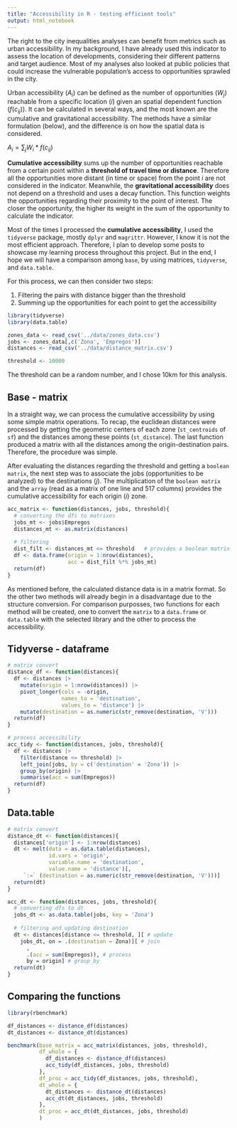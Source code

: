 ```yaml
---
title: "Accessibility in R - testing efficient tools"
output: html_notebook
---
```


The right to the city inequalities analyses can benefit from metrics such as urban accessibility. In my background, I have already used this indicator to assess the location of developments, considering their different patterns and target audience. Most of my analyses also looked at public policies that could increase the vulnerable population's access to opportunities sprawled in the city.

Urban accessibility ($A_i$) can be defined as the number of opportunities ($W_j$) reachable from a specific location ($i$) given an spatial dependent function ($f(c_{ij})$). It can be calculated in several ways, and the most known are the cumulative and gravitational accessibility. The methods have a similar formulation (below), and the difference is on how the spatial data is considered.

$A_i = \sum_j{W_i*f(c_{ij})}$

**Cumulative accessibility** sums up the number of opportunities reachable from a certain point within a **threshold of travel time or distance**. Therefore all the opportunities more distant (in time or space) from the point $i$ are not considered in the indicator. 
Meanwhile, the **gravitational accessibility** does not depend on a threshold and uses a decay function. This function weights the opportunities regarding their proximity to the point of interest. The closer the opportunity, the higher its weight in the sum of the opportunity to calculate the indicator.

Most of the times I processed the **cumulative accessibility**, I used the `tidyverse` package, mostly `dplyr` and `magrittr`. However, I know it is not the most efficient approach. Therefore, I plan to develop some posts to showcase my learning process throughout this project. But in the end, I hope we will have a comparison among `base`, by using matrices, `tidyverse`, and `data.table`.

For this process, we can then consider two steps: 

1. Filtering the pairs with distance bigger than the threshold
2. Summing up the opportunities for each point to get the accessibility

```r
library(tidyverse)
library(data.table)

zones_data <- read_csv('../data/zones_data.csv')
jobs <- zones_data[,c('Zona', 'Empregos')]
distances <- read_csv('../data/distance_matrix.csv')

threshold <- 10000
```

The threshold can be a random number, and I chose 10km for this analysis.

## Base - matrix

In a straight way, we can process the cumulative accessibility by using some simple matrix operations. To recap, the euclidean distances were processed by getting the geometric centers of each zone (`st_centroids` of `sf`) and the distances among these points (`st_distance`). The last function produced a matrix with all the distances among the origin-destination pairs. Therefore, the procedure was simple.

After evaluating the distances regarding the threshold and getting a `boolean matrix`, the next step was to associate the jobs (opportunities to be analyzed) to the destinations ($j$). The multiplication of the `boolean matrix` and the `array` (read as a matrix of one line and 517 columns) provides the cumulative accessibility for each origin ($i$) zone.

```r
acc_matrix <- function(distances, jobs, threshold){
  # converting the dfs to matrixes
  jobs_mt <- jobs$Empregos
  distances_mt <- as.matrix(distances)
  
  # filtering 
  dist_filt <- distances_mt <= threshold   # provides a boolean matrix
  df <- data.frame(origin = 1:nrow(distances),
                   acc = dist_filt %*% jobs_mt)
  return(df)
}
```

As mentioned before, the calculated distance data is in a matrix format. So the other two methods will already begin in a disadvantage due to the structure conversion. For comparison purposses, two functions for each method will be created, one to convert the `matrix` to a `data.frame` or `data.table` with the selected library and the other to process the accessibility.

## Tidyverse - dataframe



```r
# matrix convert
distance_df <- function(distances){
  df <- distances |>
    mutate(origin = 1:nrow(distances)) |>
    pivot_longer(cols = -origin,
                 names_to = 'destination',
                 values_to = 'distance') |>
    mutate(destination = as.numeric(str_remove(destination, 'V')))
  return(df)
}

# process accessibility
acc_tidy <- function(distances, jobs, threshold){
  df <- distances |>
    filter(distance <= threshold) |> 
    left_join(jobs, by = c('destination' = 'Zona')) |>
    group_by(origin) |>
    summarise(acc = sum(Empregos))
  return(df)
}
```

## Data.table

```r
# matrix convert
distance_dt <- function(distances){
  distances['origin'] <- 1:nrow(distances)
  dt <- melt(data = as.data.table(distances),
             id.vars = 'origin',
             variable.name = 'destination',
             value.name = 'distance')[, 
     `:=` (destination = as.numeric(str_remove(destination, 'V')))]
  return(dt)
}

acc_dt <- function(distances, jobs, threshold){
  # converting dfs to dt
  jobs_dt <- as.data.table(jobs, key = 'Zona')
  
  # filtering and updating destination
  dt <- distances[distance <= threshold, ][ # update
    jobs_dt, on = .(destination = Zona)][ # join
      , 
      .(acc = sum(Empregos)), # process
      by = origin] # group_by
  return(dt)
}

```

## Comparing the functions

```r
library(rbenchmark)

df_distances <- distance_df(distances)
dt_distances <- distance_dt(distances)

benchmark(base_matrix = acc_matrix(distances, jobs, threshold),
          df_whole = {
            df_distances <- distance_df(distances)
            acc_tidy(df_distances, jobs, threshold)
          },
          df_proc = acc_tidy(df_distances, jobs, threshold),
          dt_whole = {
            dt_distances <- distance_dt(distances)
            acc_dt(dt_distances, jobs, threshold)
          },
          dt_proc = acc_dt(dt_distances, jobs, threshold)
          )
```

